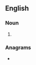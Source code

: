 ==English==

===Noun===
{{head|en|noun plural form}}

# {{plural of|rectifier|lang=en}}

===Anagrams===
* {{anagrams|en|certifiers}}